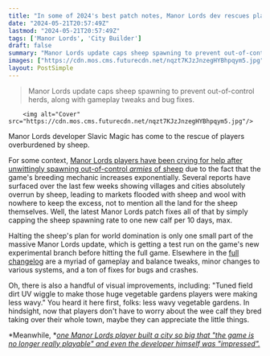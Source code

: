 ```yaml
---
title: "In some of 2024's best patch notes, Manor Lords dev rescues players from sheep that were 'breeding exponentially' and taking over villages"
date: "2024-05-21T20:57:49Z"
lastmod: "2024-05-21T20:57:49Z"
tags: ['Manor Lords', 'City Builder']
draft: false
summary: "Manor Lords update caps sheep spawning to prevent out-of-control herds, along with gameplay tweaks and bug fixes."
images: ["https://cdn.mos.cms.futurecdn.net/nqzt7KJzJnzegHYBhpqym5.jpg"]
layout: PostSimple
---
```

> Manor Lords update caps sheep spawning to prevent out-of-control herds, along with gameplay tweaks and bug fixes.


        <img alt="Cover" src="https://cdn.mos.cms.futurecdn.net/nqzt7KJzJnzegHYBhpqym5.jpg"/>
        
Manor Lords developer Slavic Magic has come to the rescue of players overburdened by sheep.

For some context, [Manor Lords players have been crying for help after unwittingly spawning out-of-control <em>armies</em> of sheep](https://www.gamesradar.com/games/city-builder/manor-lords-farmer-raises-2100-sheep-and-counting-immediately-regrets-defying-the-city-builders-dev-send-help-im-drowning-in-wool/) due to the fact that the game's breeding mechanic increases exponentially. Several reports have surfaced over the last few weeks showing villages and cities absolutely overrun by sheep, leading to markets flooded with sheep and wool with nowhere to keep the excess, not to mention all the land for the sheep themselves. Well, the latest Manor Lords patch fixes all of that by simply capping the sheep spawning rate to one new calf per 10 days, max.

Halting the sheep's plan for world domination is only one small part of the massive Manor Lords update, which is getting a test run on the game's new experimental branch before hitting the full game. Elsewhere in the [full changelog](https://store.steampowered.com/news/app/1363080/view/4167596401133398240) are a myriad of gameplay and balance tweaks, minor changes to various systems, and a ton of fixes for bugs and crashes. 

Oh, there is also a handful of visual improvements, including: "Tuned field dirt UV wiggle to make those huge vegetable gardens players were making less wavy." You heard it here first, folks: less wavy vegetable gardens. In hindsight, now that players don't have to worry about the wee calf they bred taking over their whole town, maybe they can appreciate the little things. 

*Meanwhile, *[<em>one Manor Lords player built a city so big that "the game is no longer really playable" and even the developer himself was "impressed".</em>](https://www.gamesradar.com/games/city-builder/over-50-hours-later-one-manor-lords-player-builds-a-city-so-big-that-the-game-is-no-longer-really-playable-and-even-the-developer-himself-is-impressed/)
        